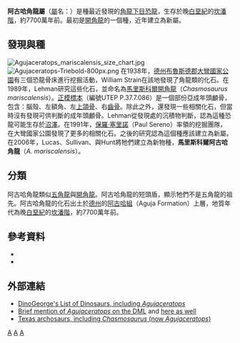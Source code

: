 {{Automatic Taxobox
| taxon = Agujaceratops
| fossil_range = [[白堊紀|白堊紀]]晚期,{{fossilrange|77}}
| image = Agujaceratops life restoration.jpg
| image2 = Agujaceratops.jpg
| image2_caption = 阿古哈角龍的復原圖（上）和骨骼重建圖（下）
| authority = Lucas, Sullivan & Hunt, 2006
| type_species = '''馬里斯科爾阿古哈角龍<br />''Agujaceratops mariscalensis'''''
| type_species_authority = (Lehman, 1989)
| subdivision_ranks = [[種|種]]
| subdivision =
*'''馬里斯科爾阿古哈角龍 ''A. mariscalensis''''' <br />(Lehman, 1989)
* '''獨特阿古哈角龍 ''A. mavericus''''' <br />(Lehman ''et al.'', 2016)
}}

'''阿古哈角龍屬'''（[[屬|屬]]名：{{lang|la|''Agujaceratops''}}）是種最近發現的[[角龍下目|角龍下目]][[恐龍|恐龍]]，生存於晚[[白堊紀|白堊紀]]的[[坎潘階|坎潘階]]，約7700萬年前。最初是[[開角龍|開角龍]]的一個種，近年建立為新屬。

== 發現與種 ==
[[File:Agujaceratops_mariscalensis_size_chart.jpg|thumb]] 
[[File:Agujaceratops-Triebold-800px.png|thumb]] 
在1938年，[[德克薩斯州|德州]][[布魯斯德縣_(德克薩斯州)|布魯斯德郡]][[大彎國家公園|大彎國家公園]]有三個恐龍骨床進行挖掘活動，William Strain在該地發現了角龍類的化石。在1989年，Lehman研究這些化石，並命名為[[開角龍|馬里斯科爾開角龍]]（''Chasmosaurus mariscalensis''）。[[正模標本|正模標本]]（編號UTEP P.37.7.086）是一個部份亞成年頭顱骨，包含：腦殼、左額角、左[[上頜骨|上頜骨]]、右[[齒骨|齒骨]]。除此之外，還發現一些相關化石，但當時沒有發現可供判斷的成年頭顱骨。Lehman從發現處的沉積物判斷，認為這種恐龍可能生存於[[沼澤|沼澤]]。在1991年，[[保羅·塞里諾|保羅·塞里諾]]（Paul Sereno）率領的挖掘團隊，在大彎國家公園發現了更多的相關化石。之後的研究認為這個種應該建立為新屬。在2006年，Lucas、Sullivan、與Hunt將牠們建立為新物種，'''馬里斯科爾阿古哈角龍'''（''A. mariscalensis''）。

== 分類 ==
阿古哈角龍類似[[五角龍|五角龍]]與[[開角龍|開角龍]]。阿古哈角龍的短頭盾，顯示牠們不是五角龍的祖先。阿古哈角龍的化石出土於[[德克薩斯州|德州]]的[[阿古哈組|阿古哈組]]（Aguja Formation）上層，地質年代為晚[[白堊紀|白堊紀]]的[[坎潘階|坎潘階]]，約7700萬年前。

== 參考資料 ==
*{{cite book|author=Dodson, P.|year=1996|title=The Horned Dinosaurs|url=https://archive.org/details/horneddinosaursn00dods_0|publisher=Princeton University Press, Princeton, New Jersey|id=ISBN 0-691-05900-4}}
*{{Cite journal |author=Spencer G. Lucas, Robert M. Sullivan and Adrian Hunt |year=2006 |title=Re-evaluation of Pentaceratops and Chasmosaurus (Ornithischia: Ceratopsidae) in the Upper Cretaceous of the Western Interior |url=http://www.dinochecker.com/papers/Re-evaluation_of_%20Pentaceratops_and_Chasmosaurus_Lucas_et_al_2006.pdf |journal=New Mexico Museum of Natural History and Science Bulletin |volume=35 |pages=367–370 |access-date=2012-12-20 |archive-date=2017-10-14 |archive-url=https://web.archive.org/web/20171014033953/http://www.dinochecker.com/papers/Re-evaluation_of_%20Pentaceratops_and_Chasmosaurus_Lucas_et_al_2006.pdf |dead-url=no }}

== 外部連結 ==
* [https://web.archive.org/web/20010804111603/http://members.aol.com/Dinogeorge/dinolist.html DinoGeorge's List of Dinosaurs, including ''Agujaceratops'']
* [http://dml.cmnh.org/2006May/msg00380.html Brief mention of ''Agujaceratops'' on the DML] {{Wayback|url=http://dml.cmnh.org/2006May/msg00380.html |date=20160303195243 }} and [http://dml.cmnh.org/2006May/msg00386.html here as well] {{Wayback|url=http://dml.cmnh.org/2006May/msg00386.html |date=20160303200447 }}
* [https://web.archive.org/web/20070308070138/http://users.tamuk.edu/kfjab02/dinos/vptexas.htm Texas archosaurs, including ''Chasmosaurus'' (now ''Agujaceratops'')]
{{頭飾龍類|T.}}
{{Taxonbar|from=Q132534}}

[[Category:上白堊紀恐龍|A]]
[[Category:开角龍亞科|A]]
[[Category:北美洲恐龍|A]]